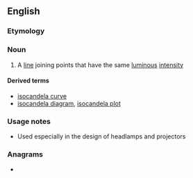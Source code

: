 ==English==

===Etymology===
{{prefix|en|iso|candela}}

===Noun===
{{en-noun}}

# A [[line]] joining points that have the same [[luminous]] [[intensity]]

====Derived terms====
* [[isocandela curve]]
* [[isocandela diagram]], [[isocandela plot]]

===Usage notes===
* Used especially in the design of headlamps and projectors

===Anagrams===
* {{anagrams|en|a=aacdeilnos|Laodiceans}}